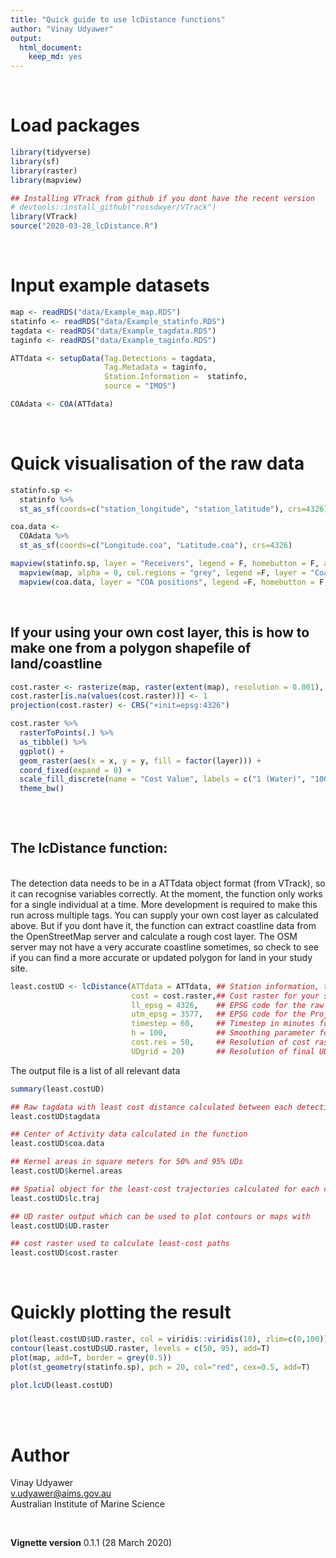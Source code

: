 ```yaml
---
title: "Quick guide to use lcDistance functions"
author: "Vinay Udyawer"
output:
  html_document:
    keep_md: yes
---
```


<br>

# Load packages

```r
library(tidyverse)
library(sf)
library(raster)
library(mapview)

## Installing VTrack from github if you dont have the recent version
# devtools::install_github("rossdwyer/VTrack")
library(VTrack)
source("2020-03-28_lcDistance.R")
```
<br>

# Input example datasets

```r
map <- readRDS("data/Example_map.RDS")
statinfo <- readRDS("data/Example_statinfo.RDS")
tagdata <- readRDS("data/Example_tagdata.RDS")
taginfo <- readRDS("data/Example_taginfo.RDS")

ATTdata <- setupData(Tag.Detections = tagdata, 
                     Tag.Metadata = taginfo,
                     Station.Information =  statinfo, 
                     source = "IMOS")

COAdata <- COA(ATTdata)
```
<br>

# Quick visualisation of the raw data

```r

statinfo.sp <- 
  statinfo %>% 
  st_as_sf(coords=c("station_longitude", "station_latitude"), crs=4326)

coa.data <-
  COAdata %>% 
  st_as_sf(coords=c("Longitude.coa", "Latitude.coa"), crs=4326)

mapview(statinfo.sp, layer = "Receivers", legend = F, homebutton = F, alpha.regions = 0) +
  mapview(map, alpha = 0, col.regions = "grey", legend =F, layer = "Coastline polygon", homebutton = F) +
  mapview(coa.data, layer = "COA positions", legend =F, homebutton = F, alpha = 0, col.regions = 2, size = 2)
```

<br>

## If your using your own cost layer, this is how to make one from a polygon shapefile of land/coastline

```r
cost.raster <- rasterize(map, raster(extent(map), resolution = 0.001), 1000)
cost.raster[is.na(values(cost.raster))] <- 1
projection(cost.raster) <- CRS("+init=epsg:4326")

cost.raster %>% 
  rasterToPoints(.) %>%
  as_tibble() %>% 
  ggplot() +
  geom_raster(aes(x = x, y = y, fill = factor(layer))) +
  coord_fixed(expand = 0) +
  scale_fill_discrete(name = "Cost Value", labels = c("1 (Water)", "1000 (Land)")) +
  theme_bw()
  
```
<br>

## The lcDistance function:

<br>
The detection data needs to be in a ATTdata object format (from VTrack), so it can recognise variables correctly. At the moment, the function only works for a single individual at a time. More development is required to make this run across multiple tags.
You can supply your own cost layer as calculated above. But if you dont have it, the function can extract coastline data from the OpenStreetMap server and calculate a rough cost layer. The OSM server may not have a very accurate coastline sometimes, so check to see if you can find a more accurate or updated polygon for land in your study site.

```r
least.costUD <- lcDistance(ATTdata = ATTdata, ## Station information, tagdata and taginfo data all in one ATTdata object
                           cost = cost.raster,## Cost raster for your study site. If NULL it finds coastline data from OSM server
                           ll_epsg = 4326,    ## EPSG code for the raw data (in lat/long)
                           utm_epsg = 3577,   ## EPSG code for the Projected CRS for your study site (in meters)
                           timestep = 60,     ## Timestep in minutes for COA estimation (see COA() function for details of timestep)
                           h = 100,           ## Smoothing parameter for UD estimate
                           cost.res = 50,     ## Resolution of cost raster used for least cost path estimation
                           UDgrid = 20)       ## Resolution of final UD raster file in meters
```

The output file is a list of all relevant data

```r
summary(least.costUD)

## Raw tagdata with least cost distance calculated between each detection (in meters)
least.costUD$tagdata

## Center of Activity data calculated in the function
least.costUD$coa.data

## Kernel areas in square meters for 50% and 95% UDs
least.costUD$kernel.areas

## Spatial object for the least-cost trajectories calculated for each consecutive detection
least.costUD$lc.traj

## UD raster output which can be used to plot contours or maps with
least.costUD$UD.raster

## cost raster used to calculate least-cost paths
least.costUD$cost.raster
```
<br>

# Quickly plotting the result

```r
plot(least.costUD$UD.raster, col = viridis::viridis(10), zlim=c(0,100))
contour(least.costUD$UD.raster, levels = c(50, 95), add=T)
plot(map, add=T, border = grey(0.5))
plot(st_geometry(statinfo.sp), pch = 20, col="red", cex=0.5, add=T)

plot.lcUD(least.costUD)
```



<br><br>

# Author

Vinay Udyawer <br> <v.udyawer@aims.gov.au> <br> Australian Institute of Marine Science

<br>

**Vignette version**
0.1.1 (28 March 2020)


